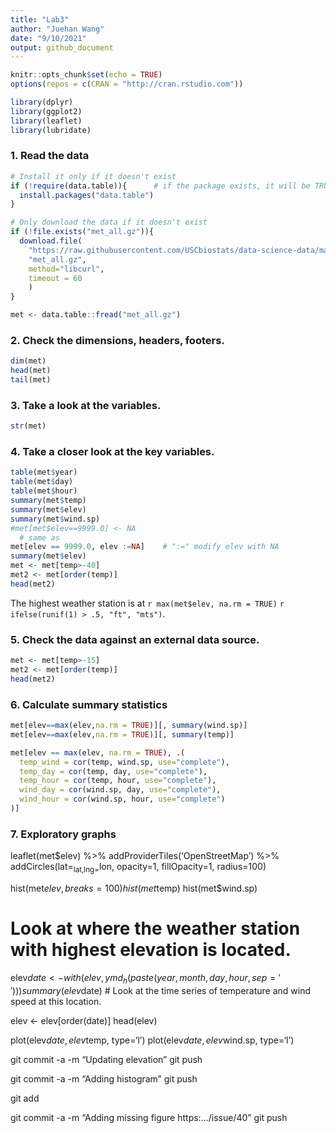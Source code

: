 ```yaml
---
title: "Lab3"
author: "Juehan Wang"
date: "9/10/2021"
output: github_document
---
```


```r
knitr::opts_chunk$set(echo = TRUE)
options(repos = c(CRAN = "http://cran.rstudio.com"))
```

```r
library(dplyr)
library(ggplot2)
library(leaflet)
library(lubridate)
```

### 1. Read the data

```r
# Install it only if it doesn't exist
if (!require(data.table)){      # if the package exists, it will be TRUE
  install.packages("data.table")
}

# Only download the data if it doesn't exist
if (!file.exists("met_all.gz")){
  download.file(
    "https://raw.githubusercontent.com/USCbiostats/data-science-data/master/02_met/met_all.gz",
    "met_all.gz",
    method="libcurl",
    timeout = 60
    )
}

met <- data.table::fread("met_all.gz")
```

### 2. Check the dimensions, headers, footers.

```r
dim(met)
head(met)
tail(met)
```

### 3. Take a look at the variables.

```r
str(met)
```

### 4. Take a closer look at the key variables.

```r
table(met$year)
table(met$day)
table(met$hour)
summary(met$temp)
summary(met$elev)
summary(met$wind.sp)
#met[met$elev==9999.0] <- NA
  # same as
met[elev == 9999.0, elev :=NA]    # ":=" modify elev with NA
summary(met$elev)
met <- met[temp>-40]
met2 <- met[order(temp)]
head(met2)
```

The highest weather station is at `r max(met$elev, na.rm = TRUE)` `r ifelse(runif(1) > .5, "ft", "mts")`.

### 5. Check the data against an external data source.

```r
met <- met[temp>-15]
met2 <- met[order(temp)]
head(met2)
```

### 6. Calculate summary statistics

```r
met[elev==max(elev,na.rm = TRUE)][, summary(wind.sp)]
met[elev==max(elev,na.rm = TRUE)][, summary(temp)]
```

```r
met[elev == max(elev, na.rm = TRUE), .(
  temp_wind = cor(temp, wind.sp, use="complete"),
  temp_day = cor(temp, day, use="complete"),
  temp_hour = cor(temp, hour, use="complete"),
  wind_day = cor(wind.sp, day, use="complete"),
  wind_hour = cor(wind.sp, hour, use="complete")
)]
```


### 7. Exploratory graphs


leaflet(met$elev) %>%
  addProviderTiles('OpenStreetMap') %>% 
  addCircles(lat=~lat,lng=~lon, opacity=1, fillOpacity=1, radius=100)

hist(met$elev, breaks=100)
hist(met$temp)
hist(met$wind.sp)

# Look at where the weather station with highest elevation is located.

elev$date <- with(elev, ymd_h(paste(year, month, day, hour, sep= ' ')))
summary(elev$date)
# Look at the time series of temperature and wind speed at this location.


elev <- elev[order(date)]
head(elev)

plot(elev$date, elev$temp, type='l')
plot(elev$date, elev$wind.sp, type='l')




  




git commit -a -m "Updating elevation"
git push

git commit -a -m "Adding histogram"
git push

git add 

git commit -a -m "Adding missing figure https:.../issue/40"
git push

